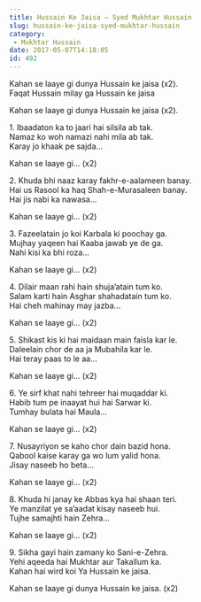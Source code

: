 ```yaml
---
title: Hussain Ke Jaisa – Syed Mukhtar Hussain
slug: hussain-ke-jaisa-syed-mukhtar-hussain
category:
 - Mukhtar Hussain
date: 2017-05-07T14:18:05
id: 492
---
```


<p>Kahan se laaye gi dunya Hussain ke jaisa (x2).<br />
Faqat Hussain milay ga Hussain ke jaisa</p>
<p>Kahan se laaye gi dunya Hussain ke jaisa (x2).</p>
<p>1. Ibaadaton ka to jaari hai silsila ab tak.<br />
Namaz ko woh namazi nahi mila ab tak.<br />
Karay jo khaak pe sajda…</p>
<p>Kahan se laaye gi… (x2)</p>
<p>2. Khuda bhi naaz karay fakhr-e-aalameen banay.<br />
Hai us Rasool ka haq Shah-e-Murasaleen banay.<br />
Hai jis nabi ka nawasa…</p>
<p>Kahan se laaye gi… (x2)</p>
<p>3. Fazeelatain jo koi Karbala ki poochay ga.<br />
Mujhay yaqeen hai Kaaba jawab ye de ga.<br />
Nahi kisi ka bhi roza…</p>
<p>Kahan se laaye gi… (x2)</p>
<p>4. Dilair maan rahi hain shuja’atain tum ko.<br />
Salam karti hain Asghar shahadatain tum ko.<br />
Hai cheh mahinay may jazba…</p>
<p>Kahan se laaye gi… (x2)</p>
<p>5. Shikast kis ki hai maidaan main faisla kar le.<br />
Daleelain chor de aa ja Mubahila kar le.<br />
Hai teray paas to le aa…</p>
<p>Kahan se laaye gi… (x2)</p>
<p>6. Ye sirf khat nahi tehreer hai muqaddar ki.<br />
Habib tum pe inaayat hui hai Sarwar ki.<br />
Tumhay bulata hai Maula…</p>
<p>Kahan se laaye gi… (x2)</p>
<p>7. Nusayriyon se kaho chor dain bazid hona.<br />
Qabool kaise karay ga wo lum yalid hona.<br />
Jisay naseeb ho beta…</p>
<p>Kahan se laaye gi… (x2)</p>
<p>8. Khuda hi janay ke Abbas kya hai shaan teri.<br />
Ye manzilat ye sa’aadat kisay naseeb hui.<br />
Tujhe samajhti hain Zehra…</p>
<p>Kahan se laaye gi… (x2)</p>
<p>9. Sikha gayi hain zamany ko Sani-e-Zehra.<br />
Yehi aqeeda hai Mukhtar aur Takallum ka.<br />
Kahan hai wird koi Ya Hussain ke jaisa.</p>
<p>Kahan se laaye gi dunya Hussain ke jaisa. (x2)</p>